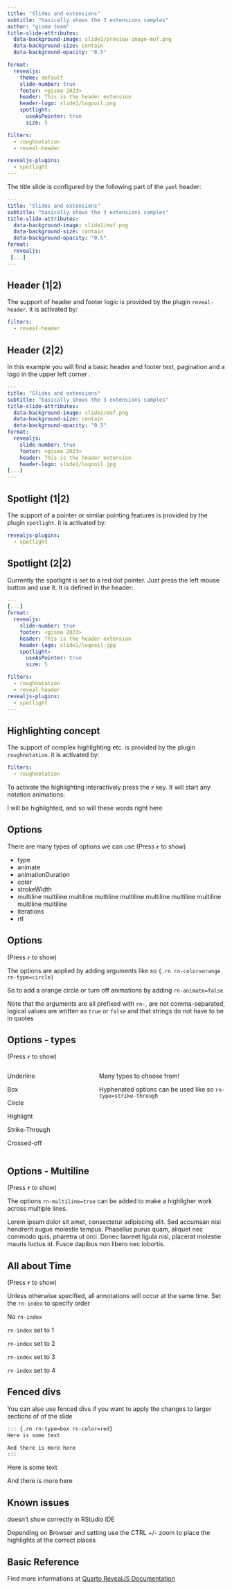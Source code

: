 ```yaml
---
title: "Slides and extensions"
subtitle: "basically shows the 3 extensions samples"
author: "gisma team"
title-slide-attributes:
  data-background-image: slide1/preview-image-mof.png
  data-background-size: contain
  data-background-opacity: "0.5"

format: 
  revealjs:
    theme: default
    slide-number: true
    footer: <gisma 2023>
    header: This is the header extension
    header-logo: slide1/logooil.png
    spotlight:
      useAsPointer: true
      size: 5

filters:
  - roughnotation
  - reveal-header

revealjs-plugins:
  - spotlight
---
```


The title slide is configured by the following part of the `yaml` header:

``` .yaml
---
title: "Slides and extensions"
subtitle: "basically shows the 3 extensions samples"
title-slide-attributes:
  data-background-image: slide1/mof.png
  data-background-size: contain
  data-background-opacity: "0.5"
format: 
  revealjs:
 [...]
---
```

## Header (1\|2)

The support of header and footer logic is provided by the plugin `reveal-header`. it is activated by:

``` yaml
filters:
  - reveal-header
```

## Header (2\|2)

In this example you will find a basic header and footer text, pagination and a logo in the upper left corner .

``` .yaml
---
title: "Slides and extensions"
subtitle: "basically shows the 3 extensions samples"
title-slide-attributes:
  data-background-image: slide1/mof.png
  data-background-size: contain
  data-background-opacity: "0.5"
format: 
  revealjs:
    slide-number: true
    footer: <gisma 2023>
    header: This is the header extension
    header-logo: slide1/logooil.jpg
[...]
---
```

## Spotlight (1\|2)

The support of a pointer or similar pointing features is provided by the plugin `spotlight`. it is activated by:

``` yaml
revealjs-plugins:
  - spotlight
```

## Spotlight (2\|2)

Currently the spotlight is set to a red dot pointer. Just press the left mouse button and use it. It is defined in the header:

``` .yaml
---
[...]
format: 
  revealjs:
    slide-number: true
    footer: <gisma 2023>
    header: This is the header extension
    header-logo: slide1/logooil.jpg
    spotlight:
      useAsPointer: true
      size: 5

filters:
  - roughnotation
  - reveal-header
revealjs-plugins:
  - spotlight
---
```

## Highlighting concept

The support of complex highlighting etc. is provided by the plugin `roughnotation`. it is activated by:

``` yaml
filters:
  - roughnotation
```

To activate the highlighting interactively press the **`r`** key. It will start any notation animations:

I will be [highlighted]{.rn}, and so will [these words right here]{.rn}

## Options

There are many types of options we can use (Press **`r`** to show)

-   [type]{.rn rn-type="circle"}
-   [animate]{.rn rn-animate="false"}
-   [animationDuration]{.rn rn-animationDuration="20000"}
-   [color]{.rn rn-color="blue"}
-   [strokeWidth]{.rn rn-strokeWidth="3"}
-   [multiline multiline multiline multiline multiline multiline multiline multiline multiline multiline]{.rn rn-multiline="true"}
-   [iterations]{.rn rn-iterations="1"}
-   [rtl]{.rn rn-rtl="false"}

## Options

(Press **`r`** to show)

The options are applied by adding arguments like so `{.rn rn-color=orange rn-type=circle}`

So to add a [orange circle]{.rn rn-color="orange" rn-type="circle"} or [turn off animations]{.rn rn-type="underline" rn-color="red" rn-animate="false"} by adding `rn-animate=false`

Note that the arguments are all prefixed with `rn-`, are [not]{.rn} comma-separated, logical values are written as `true` or `false` and that strings do not have to be in quotes

## Options - types

(Press **`r`** to show)

::: columns
::: {.column width="30%"}
[Underline]{.rn rn-type="underline" rn-color="red"}

[Box]{.rn rn-type="box" rn-color="purple"}

[Circle]{.rn rn-type="circle" rn-color="blue"}

[Highlight]{.rn rn-type="highlight"}

[Strike-Through]{.rn rn-type="strike-through" rn-color="green"}

[Crossed-off]{.rn rn-type="crossed-off" rn-color="orange"}
:::

::: {.column width="50%"}
Many types to choose from!

Hyphenated options can be used like so `rn-type=strike-through`
:::
:::

## Options - Multiline

(Press **`r`** to show)

The options `rn-multiline=true` can be added to make a highligher work across multiple lines.

Lorem ipsum dolor sit amet, consectetur adipiscing elit. [Sed accumsan nisi hendrerit augue molestie tempus. Phasellus purus quam, aliquet nec commodo quis, pharetra ut orci. Donec laoreet ligula nisl, placerat molestie mauris luctus id.]{.rn rn-multiline="true"} Fusce dapibus non libero nec lobortis.

## All about Time

(Press **`r`** to show)

Unless otherwise specified, all annotations will occur at the same time. Set the `rn-index` to specify order

[No `rn-index`]{.rn rn-color="red" rn-type="box"}

[`rn-index` set to 1]{.rn rn-color="orange" rn-type="box" rn-index="1"}

[`rn-index` set to 2]{.rn rn-color="yellow" rn-type="box" rn-index="2"}

[`rn-index` set to 3]{.rn rn-color="green" rn-type="box" rn-index="3"}

[`rn-index` set to 4]{.rn rn-color="blue" rn-type="box" rn-index="4"}

## Fenced divs

You can also use fenced divs if you want to apply the changes to larger sections of of the slide

``` md
::: {.rn rn-type=box rn-color=red}
Here is some text

And there is more here
:::
```

::: {.rn rn-type="box" rn-color="red"}
Here is some text

And there is more here
:::

## Known issues

doesn't show correctly in RStudio IDE

Depending on Browser and setting use the CTRL +/- zoom to place the highlights at the correct places

## Basic Reference

Find more informations at [Quarto RevealJS Documentation](https://quarto.org/docs/presentations/revealjs/)